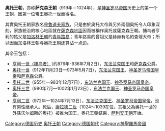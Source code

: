 '''奥托王朝'''，亦称'''萨克森王朝'''（919年－1024年），是[[神圣罗马帝国|神圣罗马帝国]]历史上的第一个王朝，因第一位帝王[[奥托一世_(神圣罗马帝国)|奥托一世]]而得名。

其實奥托王朝家族名是[[魯道夫家族|魯道夫家族]]，只是由於奥托大帝與另外兩個奥托令人印象深刻，家族統治的核心地區就在[[薩克森人|薩克森地區]]因而被稱作奥托或薩克森王朝。捕鸟者亨利的姑父是[[加洛林王朝|加洛林王朝]]的[[青年路易|青年路易]]；青年路易的曾祖父是赫赫有名的查理大帝；所以因而加洛林王朝与奥托王朝还算沾一点边。

其帝王包括：
* [[亨利一世_(德意志)|亨利一世（捕鸟者）]]（约876年-936年7月2日），[[德国君主列表|东法兰克国王]]和[[萨克森|萨克森]]公爵。
* [[奥托一世_(神圣罗马帝国)|奥托一世]]（912年11月23日—973年5月7日），[[德国君主列表|东法兰克国王]]、[[神圣罗马帝国皇帝|神圣罗马帝国皇帝]]和[[萨克森|萨克森]]公爵。
* [[奥托二世_(神圣罗马帝国)|奥托二世]]（955年—983年12月7日），[[德国君主列表|东法兰克国王]]、[[神圣罗马帝国皇帝|神圣罗马帝国皇帝]]。
* [[奥托三世_(神圣罗马帝国)|奥托三世]]（980年7月—1002年1月23日），[[德国君主列表|东法兰克国王]]、[[神圣罗马帝国皇帝|神圣罗马帝国皇帝]]。 
* [[亨利二世_(神圣罗马帝国)|亨利二世]]（972年—1024年7月13日），[[德国君主列表|东法兰克国王]]、[[神圣罗马帝国皇帝|神圣罗马帝国皇帝]]，没有男性继承人。死后，[[康拉德二世_(神圣罗马帝国)|康拉德二世]]（1024～1039在位，其祖父為奥托一世的外孫沃尔姆斯的奥托）被推为国王，奥托王朝结束，[[法兰克尼亚王朝|萨利安王朝]]开始。

{{歐洲各國王室|中歐}}
{{Authority control}}

[[Category:德国历史|Category:德国历史]]
[[Category:奥托王朝|]]
[[Category:德国朝代|Category:德国朝代]]
[[Category:神聖羅馬帝國|Category:神聖羅馬帝國]]